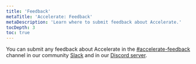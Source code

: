 ```yaml
---
title: 'Feedback'
metaTitle: 'Accelerate: Feedback'
metaDescription: 'Learn where to submit feedback about Accelerate.'
tocDepth: 3
toc: true
---
```


<TopBlock title={frontMatter.title}>

You can submit any feedback about Accelerate in the [#accelerate-feedback](https://prisma.slack.com/archives/C04KTN0V2Q0) channel in our community [Slack](https://slack.prisma.io/) and in our [Discord server](https://discord.gg/prisma-937751382725886062).

</TopBlock>
